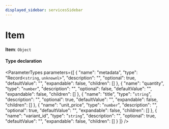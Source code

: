 ```yaml
---
displayed_sidebar: servicesSidebar
---
```



# Item

 **Item**: `Object`

#### Type declaration

<ParameterTypes parameters={[
  {
    "name": "metadata",
    "type": "Record<`string`, `unknown`\\>",
    "description": "",
    "optional": true,
    "defaultValue": "",
    "expandable": false,
    "children": []
  },
  {
    "name": "quantity",
    "type": "`number`",
    "description": "",
    "optional": false,
    "defaultValue": "",
    "expandable": false,
    "children": []
  },
  {
    "name": "title",
    "type": "`string`",
    "description": "",
    "optional": true,
    "defaultValue": "",
    "expandable": false,
    "children": []
  },
  {
    "name": "unit_price",
    "type": "`number`",
    "description": "",
    "optional": true,
    "defaultValue": "",
    "expandable": false,
    "children": []
  },
  {
    "name": "variant_id",
    "type": "`string`",
    "description": "",
    "optional": true,
    "defaultValue": "",
    "expandable": false,
    "children": []
  }
]} />
